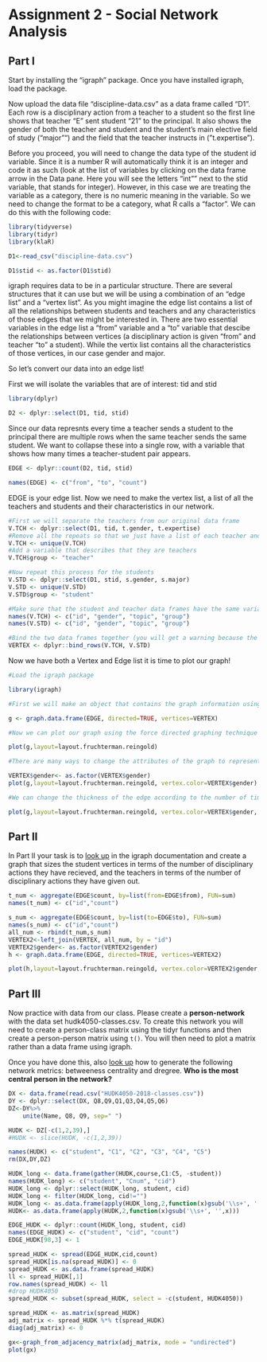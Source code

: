 # Assignment 2 - Social Network Analysis

## Part I
Start by installing the "igraph" package. Once you have installed igraph, load the package.

Now upload the data file "discipline-data.csv" as a data frame called "D1". Each row is a disciplinary action from a teacher to a student so the first line shows that teacher "E" sent student "21" to the principal. It also shows the gender of both the teacher and student and the student's main elective field of study ("major"") and the field that the teacher instructs in ("t.expertise").

Before you proceed, you will need to change the data type of the student id variable. Since it is a number R will automatically think it is an integer and code it as such (look at the list of variables by clicking on the data frame arrow in the Data pane. Here you will see the letters "int"" next to the stid variable, that stands for integer). However, in this case we are treating the variable as a category, there is no numeric meaning in the variable. So we need to change the format to be a category, what R calls a "factor". We can do this with the following code:

```r
library(tidyverse)
library(tidyr)
library(klaR)

D1<-read_csv("discipline-data.csv")

D1$stid <- as.factor(D1$stid)
```

igraph requires data to be in a particular structure. There are several structures that it can use but we will be using a combination of an "edge list" and a "vertex list". As you might imagine the edge list contains a list of all the relationships between students and teachers and any characteristics of those edges that we might be interested in. There are two essential variables in the edge list a "from" variable and a "to" variable that descibe the relationships between vertices (a disciplinary action is given "from" and teacher "to" a student). While the vertix list contains all the characteristics of those vertices, in our case gender and major.

So let's convert our data into an edge list!

First we will isolate the variables that are of interest: tid and stid

```r
library(dplyr)

D2 <- dplyr::select(D1, tid, stid)
```

Since our data represnts every time a teacher sends a student to the principal there are multiple rows when the same teacher sends the same student. We want to collapse these into a single row, with a variable that shows how many times a teacher-student pair appears.

```r

EDGE <- dplyr::count(D2, tid, stid)

names(EDGE) <- c("from", "to", "count")

```

EDGE is your edge list. Now we need to make the vertex list, a list of all the teachers and students and their characteristics in our network.

```r

#First we will separate the teachers from our original data frame
V.TCH <- dplyr::select(D1, tid, t.gender, t.expertise)
#Remove all the repeats so that we just have a list of each teacher and their characteristics
V.TCH <- unique(V.TCH)
#Add a variable that describes that they are teachers
V.TCH$group <- "teacher"

#Now repeat this process for the students
V.STD <- dplyr::select(D1, stid, s.gender, s.major)
V.STD <- unique(V.STD)
V.STD$group <- "student"

#Make sure that the student and teacher data frames have the same variables names
names(V.TCH) <- c("id", "gender", "topic", "group")
names(V.STD) <- c("id", "gender", "topic", "group")

#Bind the two data frames together (you will get a warning because the teacher data frame has 5 types of id (A,B,C,D,E) and the student has 25 (1-30), this isn't a problem)
VERTEX <- dplyr::bind_rows(V.TCH, V.STD)

```

Now we have both a Vertex and Edge list it is time to plot our graph!

```r
#Load the igraph package

library(igraph)

#First we will make an object that contains the graph information using our two dataframes EDGE and VERTEX. Notice that we have made "directed = TRUE" - our graph is directed since discipline is being given from a teacher to a student.

g <- graph.data.frame(EDGE, directed=TRUE, vertices=VERTEX)

#Now we can plot our graph using the force directed graphing technique - our old friend Fruchertman-Reingold!HUDK

plot(g,layout=layout.fruchterman.reingold)

#There are many ways to change the attributes of the graph to represent different characteristics of the newtork. For example, we can color the nodes according to gender.

VERTEX$gender<- as.factor(VERTEX$gender)
plot(g,layout=layout.fruchterman.reingold, vertex.color=VERTEX$gender)

#We can change the thickness of the edge according to the number of times a particular teacher has sent a particular student to the principal.

plot(g,layout=layout.fruchterman.reingold, vertex.color=VERTEX$gender, edge.width=EDGE$count)
```
## Part II

In Part II your task is to [look up](http://igraph.org/r/) in the igraph documentation and create a graph that sizes the student vertices in terms of the number of disciplinary actions they have recieved, and the teachers in terms of the number of disciplinary actions they have given out.

```r
t_num <- aggregate(EDGE$count, by=list(from=EDGE$from), FUN=sum)
names(t_num) <- c("id","count")

s_num <- aggregate(EDGE$count, by=list(to=EDGE$to), FUN=sum)
names(s_num) <- c("id","count")
all_num <- rbind(t_num,s_num)
VERTEX2<-left_join(VERTEX, all_num, by = "id")
VERTEX2$gender<- as.factor(VERTEX2$gender)
h <- graph.data.frame(EDGE, directed=TRUE, vertices=VERTEX2)

plot(h,layout=layout.fruchterman.reingold, vertex.color=VERTEX2$gender, vertex.size = VERTEX2$count, edge.width=EDGE$count)

```


## Part III

Now practice with data from our class. Please create a **person-network** with the data set hudk4050-classes.csv. To create this network you will need to create a person-class matrix using the tidyr functions and then create a person-person matrix using `t()`. You will then need to plot a matrix rather than a data frame using igraph.

Once you have done this, also [look up](http://igraph.org/r/) how to generate the following network metrics: betweeness centrality and dregree. **Who is the most central person in the network?**

```r
DX <- data.frame(read.csv("HUDK4050-2018-classes.csv"))
DY <- dplyr::select(DX, Q8,Q9,Q1,Q3,Q4,Q5,Q6)
DZ<-DY%>%
    unite(Name, Q8, Q9, sep=" ")

HUDK <- DZ[-c(1,2,39),]
#HUDK <- slice(HUDK, -c(1,2,39))

names(HUDK) <- c("student", "C1", "C2", "C3", "C4", "C5")
rm(DX,DY,DZ)

HUDK_long <- data.frame(gather(HUDK,course,C1:C5, -student))
names(HUDK_long) <- c("student", "Cnum", "cid")
HUDK_long <- dplyr::select(HUDK_long, student, cid) 
HUDK_long <- filter(HUDK_long, cid!="")
HUDK_long <- as.data.frame(apply(HUDK_long,2,function(x)gsub('\\s+', '',x)))
HUDK<- as.data.frame(apply(HUDK,2,function(x)gsub('\\s+', '',x)))

EDGE_HUDK <- dplyr::count(HUDK_long, student, cid)
names(EDGE_HUDK) <- c("student", "cid", "count")
EDGE_HUDK[98,3] <- 1

spread_HUDK <- spread(EDGE_HUDK,cid,count)
spread_HUDK[is.na(spread_HUDK)] <- 0
spread_HUDK <- as.data.frame(spread_HUDK)
ll <- spread_HUDK[,1]
row.names(spread_HUDK) <- ll
#drop HUDK4050 
spread_HUDK <- subset(spread_HUDK, select = -c(student, HUDK4050))

spread_HUDK <- as.matrix(spread_HUDK)
adj_matrix <- spread_HUDK %*% t(spread_HUDK)
diag(adj_matrix) <- 0

gx<-graph_from_adjacency_matrix(adj_matrix, mode = "undirected")
plot(gx)
```



